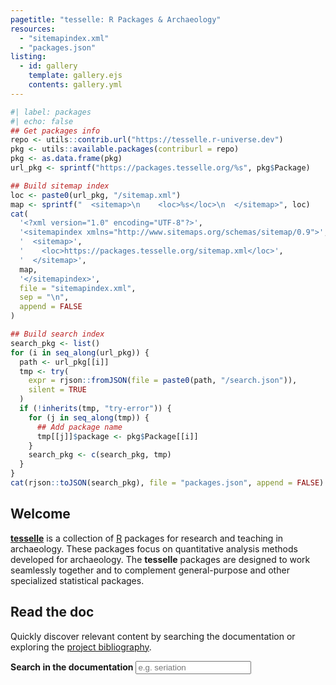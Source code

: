 ```yaml
---
pagetitle: "tesselle: R Packages & Archaeology"
resources: 
  - "sitemapindex.xml"
  - "packages.json"
listing:
  - id: gallery
    template: gallery.ejs
    contents: gallery.yml
---
```


```r
#| label: packages 
#| echo: false
## Get packages info
repo <- utils::contrib.url("https://tesselle.r-universe.dev")
pkg <- utils::available.packages(contriburl = repo)
pkg <- as.data.frame(pkg)
url_pkg <- sprintf("https://packages.tesselle.org/%s", pkg$Package)

## Build sitemap index
loc <- paste0(url_pkg, "/sitemap.xml")
map <- sprintf("  <sitemap>\n    <loc>%s</loc>\n  </sitemap>", loc)
cat(
  '<?xml version="1.0" encoding="UTF-8"?>',
  '<sitemapindex xmlns="http://www.sitemaps.org/schemas/sitemap/0.9">',
  '  <sitemap>',
  '    <loc>https://packages.tesselle.org/sitemap.xml</loc>',
  '  </sitemap>',
  map,
  '</sitemapindex>',
  file = "sitemapindex.xml",
  sep = "\n",
  append = FALSE
)

## Build search index
search_pkg <- list()
for (i in seq_along(url_pkg)) {
  path <- url_pkg[[i]]
  tmp <- try(
    expr = rjson::fromJSON(file = paste0(path, "/search.json")), 
    silent = TRUE
  )
  if (!inherits(tmp, "try-error")) {
    for (j in seq_along(tmp)) {
      ## Add package name
      tmp[[j]]$package <- pkg$Package[[i]]
    }
    search_pkg <- c(search_pkg, tmp)
  }
}
cat(rjson::toJSON(search_pkg), file = "packages.json", append = FALSE)
```

::: {#hero-banner .column-screen}
::: {.grid .column-page}
::: {.headline .g-col-lg-6 .g-col-12 .g-col-md-12}
# Welcome
[**tesselle**](https://packages.tesselle.org) is a collection of [R](https://www.r-project.org/) packages for research and teaching in archaeology. These packages focus on quantitative analysis methods developed for archaeology. The **tesselle** packages are designed to work seamlessly together and to complement general-purpose and other specialized statistical packages.
:::

::: {.g-col-lg-6 .g-col-12 .g-col-md-12}
# Read the doc

Quickly discover relevant content by searching the documentation or exploring the [project bibliography](https://www.zotero.org/groups/2894473/tesselle/library).

<form role="search">
<div class="form-group">
<label for="search-packages"><strong>Search in the documentation</strong></label>
<input type="search" class="form-control" aria-label="Search for..." name="search-packages" data-search-index="/packages.json" id="search-packages" placeholder="e.g. seriation" autocomplete="off">
</div>
</form>
:::

:::
:::

::: {#gallery .column-page}
:::
